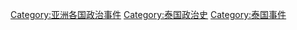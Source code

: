 [[Category:亚洲各国政治事件|Category:亚洲各国政治事件]]
[[Category:泰国政治史|Category:泰国政治史]]
[[Category:泰国事件|Category:泰国事件]]